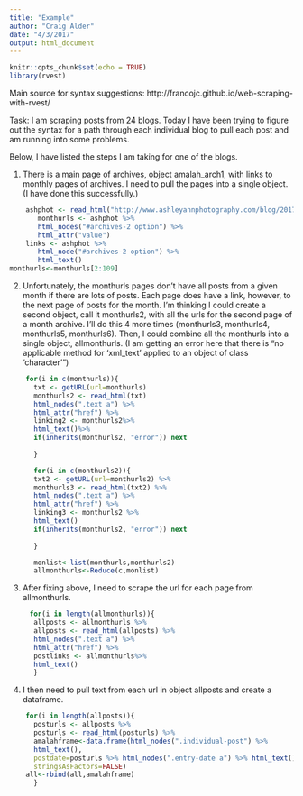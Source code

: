 ```yaml
---
title: "Example"
author: "Craig Alder"
date: "4/3/2017"
output: html_document
---
```


```r
knitr::opts_chunk$set(echo = TRUE)
library(rvest)
```

Main source for syntax suggestions: http://francojc.github.io/web-scraping-with-rvest/

Task: I am scraping posts from 24 blogs. Today I have been trying to figure out the syntax for a path through each individual blog to pull each post and am running into some problems. 

Below, I have listed the steps I am taking for one of the blogs.

1. There is a main page of archives, object amalah_arch1, with links to monthly pages of archives. I need to pull the pages into a single object. (I have done this successfully.) 
```r
    ashphot <- read_html("http://www.ashleyannphotography.com/blog/2017/04/")
       monthurls <- ashphot %>%
       html_nodes("#archives-2 option") %>%
       html_attr("value")
    links <- ashphot %>%
       html_node("#archives-2 option") %>%
       html_text()
monthurls<-monthurls[2:109]
```

2. Unfortunately, the monthurls pages don't have all posts from a given month if there are lots of posts. Each page does have a link, however, to the next page of posts for the month. I'm thinking I could create a second object, call it monthurls2, with all the urls for the second page of a month archive. I'll do this 4 more times (monthurls3, monthurls4, monthurls5, monthurls6). Then, I could combine all the monthurls into a single object, allmonthurls. (I am getting an error here that there is "no applicable method for 'xml_text' applied to an object of class 'character'")
```r
    for(i in c(monthurls)){
      txt <- getURL(url=monthurls)
      monthurls2 <- read_html(txt)
      html_nodes(".text a") %>%
      html_attr("href") %>%
      linking2 <- monthurls2%>%
      html_text()%>%
      if(inherits(monthurls2, "error")) next
      
      }

      for(i in c(monthurls2)){
      txt2 <- getURL(url=monthurls2) %>%
      monthurls3 <- read_html(txt2) %>%
      html_nodes(".text a") %>%
      html_attr("href") %>%
      linking3 <- monthurls2 %>%
      html_text()
      if(inherits(monthurls2, "error")) next
      
      }

      monlist<-list(monthurls,monthurls2)
      allmonthurls<-Reduce(c,monlist)
```
3. After fixing above, I need to scrape the url for each page from allmonthurls.
```r
     for(i in length(allmonthurls)){
      allposts <- allmonthurls %>%
      allposts <- read_html(allposts) %>%
      html_nodes(".text a") %>%
      html_attr("href") %>%
      postlinks <- allmonthurls%>%
      html_text()
      }
```
4. I then need to pull text from each url in object allposts and create a dataframe.

```r
    for(i in length(allposts)){
      posturls <- allposts %>%
      posturls <- read_html(posturls) %>%
      amalahframe<-data.frame(html_nodes(".individual-post") %>%
      html_text(),  
      postdate=posturls %>% html_nodes(".entry-date a") %>% html_text(),
      stringsAsFactors=FALSE)
    all<-rbind(all,amalahframe)
      }
```

